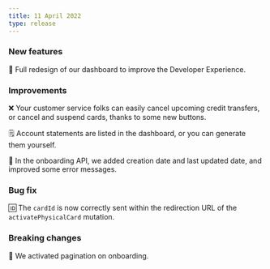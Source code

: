 ```yaml
---
title: 11 April 2022
type: release
---
```


### New features

🎨 Full redesign of our dashboard to improve the Developer Experience.

### Improvements

❌ Your customer service folks can easily cancel upcoming credit transfers, or cancel and suspend cards, thanks to some new buttons.

🗒️ Account statements are listed in the dashboard, or you can generate them yourself.

📆 In the onboarding API, we added creation date and last updated date, and improved some error messages.

### Bug fix

🆔 The `cardId` is now correctly sent within the redirection URL of the `activatePhysicalCard` mutation.

### Breaking changes

🔢 We activated pagination on onboarding.
